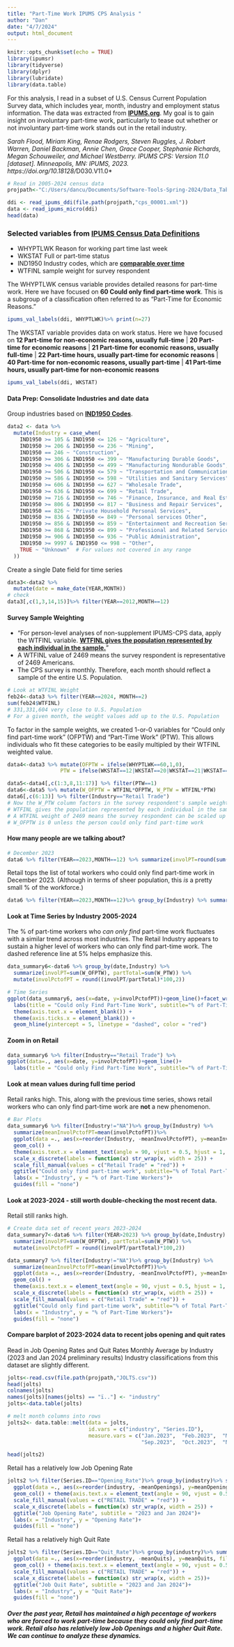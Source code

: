 ```yaml
---
title: "Part-Time Work IPUMS CPS Analysis "
author: "Dan"
date: "4/7/2024"
output: html_document
---
```


```r
knitr::opts_chunk$set(echo = TRUE)
library(ipumsr)
library(tidyverse)
library(dplyr)
library(lubridate)
library(data.table)
```


For this analysis, I read in a subset of U.S. Census Current Population Survey data, which includes year, month, industry and employment status information. The data was extracted from [**IPUMS.org**](https://cps.ipums.org/cps/). My goal is to gain insight on involuntary part-time work, particularly to tease out whether or not involuntary part-time work stands out in the retail industry.

*Sarah Flood, Miriam King, Renae Rodgers, Steven Ruggles, J. Robert Warren, Daniel Backman, Annie Chen, Grace Cooper, Stephanie Richards, Megan Schouweiler, and Michael Westberry. IPUMS CPS: Version 11.0 [dataset]. Minneapolis, MN: IPUMS, 2023. https://doi.org/10.18128/*D030.V11.0*

```r
# Read in 2005-2024 census data
projpath<-"C:/Users/dancu/Documents/Software-Tools-Spring-2024/Data_Tables"

ddi <- read_ipums_ddi(file.path(projpath,"cps_00001.xml"))
data <- read_ipums_micro(ddi)
head(data)
```

### Selected variables from [**IPUMS Census Data Definitions**](https://cps.ipums.org/cps-action/variables/group?id=core_work)

* WHYPTLWK Reason for working part time last week
* WKSTAT Full or part-time status
* IND1950 Industry codes, which are [**comparable over time**](https://cps.ipums.org/cps-action/variables/IND1950#comparability_section)
* WTFINL sample weight for survey respondent

The WHYPTLWK census variable provides detailed reasons for part-time work. Here we have focused on **60 Could only find part-time work**. This is a subgroup of a classification often referred to as "Part-Time for Economic Reasons."
```r
ipums_val_labels(ddi, WHYPTLWK)%>% print(n=27)
```

The WKSTAT variable provides data on work status. Here we have focused on **12 Part-time for non-economic reasons, usually full-time** | **20 Part-time for economic reasons** | **21 Part-time for economic reasons, usually full-time** | **22 Part-time hours, usually part-time for economic reasons** | **40 Part-time for non-economic reasons, usually part-time** | **41 Part-time hours, usually part-time for non-economic reasons**
```r
ipums_val_labels(ddi, WKSTAT)
```

#### Data Prep: Consolidate Industries and date data
Group industries based on [**IND1950 Codes**](https://cps.ipums.org/cps-action/variables/IND1950#codes_section).
```r
data2 <- data %>%
  mutate(Industry = case_when(
    IND1950 >= 105 & IND1950 <= 126 ~ "Agriculture",
    IND1950 >= 206 & IND1950 <= 236 ~ "Mining",
    IND1950 == 246 ~ "Construction",
    IND1950 >= 306 & IND1950 <= 399 ~ "Manufacturing Durable Goods",
    IND1950 >= 406 & IND1950 <= 499 ~ "Manufacturing Nondurable Goods",
    IND1950 >= 506 & IND1950 <= 579 ~ "Transportation and Communication",
    IND1950 >= 586 & IND1950 <= 598 ~ "Utilities and Sanitary Services",
    IND1950 >= 606 & IND1950 <= 627 ~ "Wholesale Trade",
    IND1950 >= 636 & IND1950 <= 699 ~ "Retail Trade",
    IND1950 >= 716 & IND1950 <= 746 ~ "Finance, Insurance, and Real Estate",
    IND1950 >= 806 & IND1950 <= 817 ~ "Business and Repair Services",
    IND1950 == 826 ~ "Private Household Personal Services",
    IND1950 >= 836 & IND1950 <= 849 ~ "Personal services Other",
    IND1950 >= 856 & IND1950 <= 859 ~ "Entertainment and Recreation Services",
    IND1950 >= 868 & IND1950 <= 899 ~ "Professional and Related Services",
    IND1950 >= 906 & IND1950 <= 936 ~ "Public Administration",
    IND1950 >= 9997 & IND1950 <= 998 ~ "Other",
    TRUE ~ "Unknown"  # For values not covered in any range
  ))
```

Create a single Date field for time series
```r
data3<-data2 %>%
  mutate(date = make_date(YEAR,MONTH))
# check
data3[,c(1,3,14,15)]%>% filter(YEAR==2012,MONTH==12)
```

#### Survey Sample Weighting

* "For person-level analyses of non-supplement IPUMS-CPS data, apply the WTFINL variable. [**WTFINL gives the population represented by each individual in the sample.**](https://cps.ipums.org/cps-action/faq)"
* A WTFINL value of 2469 means the survey respondent is representative of 2469 Americans.
* The CPS survey is monthly. Therefore, each month should reflect a sample of the entire U.S. Population.
```r
# Look at WTFINL Weight
feb24<-data3 %>% filter(YEAR==2024, MONTH==2)
sum(feb24$WTFINL)
# 331,331,604 very close to U.S. Population
# For a given month, the weight values add up to the U.S. Population
```

To factor in the sample weights, we created 1-or-0 variables for “Could only find part-time work” (OFPTW) and “Part-Time Work” (PTW). This allows individuals who fit these categories to be easily multipled by their WTFINL weighted value.
```r
data4<-data3 %>% mutate(OFPTW = ifelse(WHYPTLWK==60,1,0),
                 PTW = ifelse(WKSTAT==12|WKSTAT==20|WKSTAT==21|WKSTAT==22|WKSTAT==40|WKSTAT==41,1,0))

data5<-data4[,c(1:3,8,11:17)] %>% filter(PTW==1)
data6<-data5 %>% mutate(W_OFPTW = WTFINL*OFPTW, W_PTW = WTFINL*PTW)
data6[,c(6:13)] %>% filter(Industry=="Retail Trade")
# Now the W_PTW column factors in the survey respondent's sample weight WTFINL
# WTFINL gives the population represented by each individual in the sample. 
# A WTFINL weight of 2469 means the survey respondent can be scaled up to represent 2469 Americans.
# W_OFPTW is 0 unless the person could only find part-time work
```

#### How many people are we talking about?
```r
# December 2023
data6 %>% filter(YEAR==2023,MONTH==12) %>% summarize(involPT=round(sum(W_OFPTW),0), partTotal=round(sum(W_PTW),0))
```

Retail tops the list of total workers who could only find part-time work in December 2023. (Although in terms of sheer population, this *is* a pretty small % of the workforce.)
```r
data6 %>% filter(YEAR==2023,MONTH==12)%>% group_by(Industry) %>% summarize(involPT=round(sum(W_OFPTW),0), partTotal=round(sum(W_PTW),0)) %>% arrange(desc(involPT)) %>% print(n=16)
```

#### Look at Time Series by Industry 2005-2024
The % of part-time workers who *can only find* part-time work fluctuates with a similar trend across most industries. The Retail Industry appears to sustain a higher level of workers who can only find part-time work. The dashed reference line at 5% helps emphasize this.
```r
data_summary6<-data6 %>% group_by(date,Industry) %>%
  summarize(involPT=sum(W_OFPTW), partTotal=sum(W_PTW)) %>%
  mutate(involPctofPT = round((involPT/partTotal)*100,2))

# Time Series
ggplot(data_summary6, aes(x=date, y=involPctofPT))+geom_line()+facet_wrap(~ str_wrap(Industry, width = 20)) +
  labs(title = "Could only Find Part-Time Work", subtitle="% of Part-Time Workers by Industry: 2005-2024",x="2005-2024 Time Period", y="% of Part-Time Workers")+
  theme(axis.text.x = element_blank()) +
  theme(axis.ticks.x = element_blank()) +
  geom_hline(yintercept = 5, linetype = "dashed", color = "red")
```


#### Zoom in on Retail
```r
data_summary6 %>% filter(Industry=="Retail Trade") %>%
ggplot(data=., aes(x=date, y=involPctofPT))+geom_line()+
  labs(title = "Could only Find Part-Time Work", subtitle="% of Part-Time Retail Workers: 2005-2024",x="Year", y="% of Part-Time Workers")
```

#### Look at mean values during full time period
Retail ranks high. This, along with the previous time series, shows retail workers who can only find part-time work are **not** a new phenomenon.
```r
# Bar Plots
data_summary6 %>% filter(Industry!="NA")%>% group_by(Industry) %>% 
  summarize(meanInvolPctofPT=mean(involPctofPT))%>%
  ggplot(data =., aes(x=reorder(Industry, -meanInvolPctofPT), y=meanInvolPctofPT, fill=Industry)) + 
  geom_col() + 
  theme(axis.text.x = element_text(angle = 90, vjust = 0.5, hjust = 1, size = 7)) +
  scale_x_discrete(labels = function(x) str_wrap(x, width = 25)) +
  scale_fill_manual(values = c("Retail Trade" = "red")) +
  ggtitle("Could only find part-time work", subtitle="% of Total Part-Time Workers by Industry: 2005 - Feb 2024")+
  labs(x = "Industry", y = "% of Part-Time Workers")+
  guides(fill = "none")
```

#### Look at 2023-2024 - still worth double-checking the most recent data.
Retail still ranks high.
```r
# Create data set of recent years 2023-2024
data_summary7<-data6 %>% filter(YEAR>2023) %>% group_by(date,Industry) %>%
  summarize(involPT=sum(W_OFPTW), partTotal=sum(W_PTW)) %>%
  mutate(involPctofPT = round((involPT/partTotal)*100,2))

data_summary7 %>% filter(Industry!="NA")%>% group_by(Industry) %>% 
  summarize(meanInvolPctofPT=mean(involPctofPT))%>%
  ggplot(data =., aes(x=reorder(Industry, -meanInvolPctofPT), y=meanInvolPctofPT, fill=Industry)) + 
  geom_col() + 
  theme(axis.text.x = element_text(angle = 90, vjust = 0.5, hjust = 1, size = 7)) +
  scale_x_discrete(labels = function(x) str_wrap(x, width = 25)) +
  scale_fill_manual(values = c("Retail Trade" = "red")) +
  ggtitle("Could only find part-time work", subtitle="% of Total Part-Time Workers by Industry: 2023 - Feb 2024")+
  labs(x = "Industry", y = "% of Part-Time Workers")+
  guides(fill = "none")
```

#### Compare barplot of 2023-2024 data to recent jobs opening and quit rates

Read in Job Opening Rates and Quit Rates
Monthly Average by Industry (2023 and Jan 2024 preliminary results)
Industry classifications from this dataset are slightly different.
```r
jolts<-read.csv(file.path(projpath,"JOLTS.csv"))
head(jolts)
colnames(jolts)
names(jolts)[names(jolts) == "ï.."] <- "industry"
jolts<-data.table(jolts)

# melt month columns into rows
jolts2<- data.table::melt(data = jolts,
                          id.vars = c("industry", "Series.ID"),
                          measure.vars = c("Jan.2023",  "Feb.2023",  "Mar.2023",  "Apr.2023",  "May.2023",  "Jun.2023",  "Jul.2023", "Aug.2023",
                                           "Sep.2023",  "Oct.2023",  "Nov.2023",  "Dec.2023",  "Jan.2024"))

head(jolts2)
```


Retail has a relatively low Job Opening Rate
```r
jolts2 %>% filter(Series.ID=="Opening_Rate")%>% group_by(industry)%>% summarize(meanOpenings=mean(value))%>%
  ggplot(data =., aes(x=reorder(industry, -meanOpenings), y=meanOpenings, fill=industry)) + 
  geom_col() + theme(axis.text.x = element_text(angle = 90, vjust = 0.5, hjust = 1, size = 7))+
  scale_fill_manual(values = c("RETAIL TRADE" = "red")) +
  scale_x_discrete(labels = function(x) str_wrap(x, width = 25)) +
  ggtitle("Job Opening Rate", subtitle = "2023 and Jan 2024")+
  labs(x = "Industry", y = "Opening Rate")+
  guides(fill = "none")
```

Retail has a relatively high Quit Rate
```r
jolts2 %>% filter(Series.ID=="Quit_Rate")%>% group_by(industry)%>% summarize(meanQuits=mean(value))%>%
  ggplot(data =., aes(x=reorder(industry, -meanQuits), y=meanQuits, fill=industry)) + 
  geom_col() + theme(axis.text.x = element_text(angle = 90, vjust = 0.5, hjust = 1, size = 7))+
  scale_fill_manual(values = c("RETAIL TRADE" = "red")) +
  scale_x_discrete(labels = function(x) str_wrap(x, width = 25))+
  ggtitle("Job Quit Rate", subtitle = "2023 and Jan 2024")+
  labs(x = "Industry", y = "Quit Rate")+
  guides(fill = "none")
```


##### Over the past year, Retail has maintained a high pecentage of workers who are forced to work part-time because they could only find part-time work. Retail also has relatively low Job Openings and a higher Quit Rate. We can continue to analyze these dynamics.

